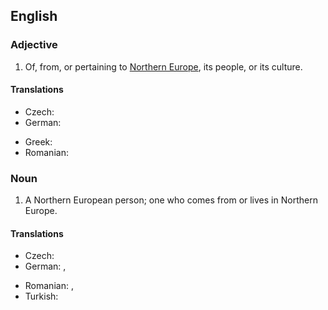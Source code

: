 ==English==

===Adjective===
{{en-adj|head=[[northern|Northern]] [[European]]|-}}

# Of, from, or pertaining to [[Northern Europe]], its people, or its culture.

====Translations====
{{trans-top|Northern European}}
* Czech: {{t+|cs|severoevropský}}
* German: {{t+|de|nordeuropäisch}}
{{trans-mid}}
* Greek: {{t-|el|βορειοευρωπαϊκός|m|tr=voreioevropaïkós|sc=Grek}}
* Romanian: {{t-|ro|nord-european}}
{{trans-bottom}}

===Noun===
{{en-noun|head=[[northern|Northern]] [[European]]}}

# A Northern European person; one who comes from or lives in Northern Europe.

====Translations====
{{trans-top|Northern European person}}
* Czech: {{t-|cs|Severoevropan|m}}
* German: {{t+|de|Nordeuropäer|m}}, {{t+|de|Nordeuropäerin|f}}
{{trans-mid}}
* Romanian: {{t-|ro|nord-european|m}}, {{t-|ro|nord-europeană|f}}
* Turkish: {{t-|tr|Kuzey Avrupalı}}
{{trans-bottom}}
